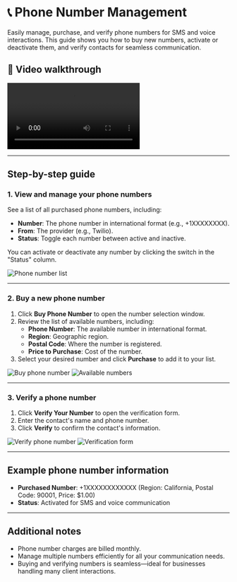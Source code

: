 # 📞 Phone Number Management

Easily manage, purchase, and verify phone numbers for SMS and voice interactions. This guide shows you how to buy new numbers, activate or deactivate them, and verify contacts for seamless communication.

## 🎥 Video walkthrough

<div class="card-video">
  <video src="https://storage.googleapis.com/helpsessionvideos/Contactswing/Videos/phone.mp4" autoplay playsinline controls title="Phone Number Management walkthrough"></video>
</div>

---

## Step-by-step guide

### 1. View and manage your phone numbers

See a list of all purchased phone numbers, including:
- **Number**: The phone number in international format (e.g., +1XXXXXXXX).
- **From**: The provider (e.g., Twilio).
- **Status**: Toggle each number between active and inactive.

You can activate or deactivate any number by clicking the switch in the "Status" column.

<img src="https://storage.googleapis.com/helpsessionvideos/Contactswing/images/p1.jpg" alt="Phone number list" />

---

### 2. Buy a new phone number

1. Click **Buy Phone Number** to open the number selection window.
2. Review the list of available numbers, including:
   - **Phone Number**: The available number in international format.
   - **Region**: Geographic region.
   - **Postal Code**: Where the number is registered.
   - **Price to Purchase**: Cost of the number.
3. Select your desired number and click **Purchase** to add it to your list.

<img src="https://storage.googleapis.com/helpsessionvideos/Contactswing/images/p4.jpg" alt="Buy phone number" />
<img src="https://storage.googleapis.com/helpsessionvideos/Contactswing/images/p2.jpg" alt="Available numbers" />

---

### 3. Verify a phone number

1. Click **Verify Your Number** to open the verification form.
2. Enter the contact's name and phone number.
3. Click **Verify** to confirm the contact's information.

<img src="https://storage.googleapis.com/helpsessionvideos/Contactswing/images/p6.jpg" alt="Verify phone number" />
<img src="https://storage.googleapis.com/helpsessionvideos/Contactswing/images/p3.jpg" alt="Verification form" />

---

## Example phone number information

- **Purchased Number**: +1XXXXXXXXXXXX (Region: California, Postal Code: 90001, Price: $1.00)
- **Status**: Activated for SMS and voice communication

---

## Additional notes

- Phone number charges are billed monthly.
- Manage multiple numbers efficiently for all your communication needs.
- Buying and verifying numbers is seamless—ideal for businesses handling many client interactions.
